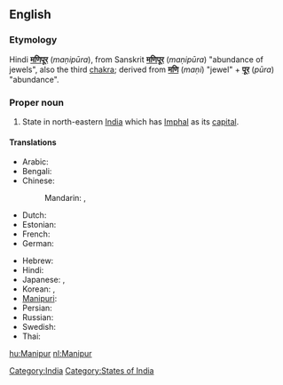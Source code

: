 ==English==
{{wikipedia}}

===Etymology===
Hindi '''[[मणिपूर]]''' (''maṇipūra''), from Sanskrit '''[[मणिपूर]]''' (''maṇipūra'') "abundance of jewels", also the third [[chakra]]; derived from '''[[मणि]]''' (''maṇi'') "jewel" + '''[[पूर]]''' (''pūra'') "abundance".  

===Proper noun===
{{en-proper noun}}

#State in north-eastern [[India]] which has [[Imphal]] as its [[capital]].

====Translations====
{{trans-top|Manipur, India}}
* Arabic: {{t|ar|مانيبور|m|tr=manibuur|sc=Arab}}
* Bengali: {{t|bn|মিণপুর|tr=miṇapura|sc=Beng}}
* Chinese:
*: Mandarin: {{t|zh|曼尼普爾邦|tr=Běndìzhìlǐ|sc=Hani}}, {{t|zh|曼尼普尔邦|tr=Mànnípǔ'ěr-bāng|sc=Hani}}
* Dutch: {{t+|nl|Manipur}}
* Estonian: {{t-|et|Manipur}}
* French: {{t-|fr|Manipur}}
* German: {{t-|de|Manipur}}
{{trans-mid}}
* Hebrew: {{t|he|מאניפור|sc=Hebr}}
* Hindi: {{t|hi|मणिपूर|tr=maṇipūr|sc=Deva}}
* Japanese: {{t|ja|マニプル州|tr=Manipuru-shū|sc=Jpan}}, {{t|ja|マニプル|tr=Manipuru|sc=Jpan}}
* Korean: {{t|ko|마니푸르 주|tr=Manipureu ju|sc=Kore}},  {{t|ko|마니푸르|tr=Manipureu|sc=Kore}}
* [[Manipuri]]: {{tø|mni|মণিপুর|tr=maṇipur}}
* Persian: {{t|fa|مانی‌پور|sc=fa-Arab}}
* Russian: {{t|ru|Манипур|m|tr=Manipúr|sc=Cyrl}}
* Swedish: {{t-|sv|Manipur}}
* Thai: {{t|th|รัฐมณีปุระ|tr=rát má-nee-bpù-rá|sc=Thai}}
{{trans-bottom}}

[[Category:India]]
[[Category:States of India]]

[[hu:Manipur]]
[[nl:Manipur]]